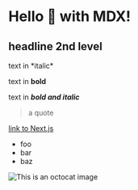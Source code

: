 

# Hello 👋 with MDX!
 
## headline 2nd level
 
<Counting />
text in *italic*
 
text in **bold**
 
text in ***bold and italic***
 
> a quote
 
[link to Next.js](https://nextjs.org)
 
* foo
* bar
* baz
 
![This is an octocat image](https://myoctocat.com/assets/images/base-octocat.svg 'I\'m the title of the octocat image')
